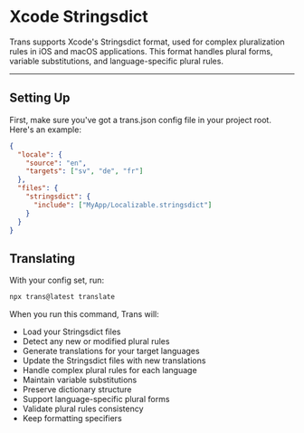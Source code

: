# Xcode Stringsdict

Trans supports Xcode's Stringsdict format, used for complex pluralization rules in iOS and macOS applications. This format handles plural forms, variable substitutions, and language-specific plural rules.

---

## Setting Up

First, make sure you've got a trans.json config file in your project root. Here's an example:

```json
{
  "locale": {
    "source": "en",
    "targets": ["sv", "de", "fr"]
  },
  "files": {
    "stringsdict": {
      "include": ["MyApp/Localizable.stringsdict"]
    }
  }
}
```

## Translating

With your config set, run:

```bash
npx trans@latest translate
```

When you run this command, Trans will:

- Load your Stringsdict files
- Detect any new or modified plural rules
- Generate translations for your target languages
- Update the Stringsdict files with new translations
- Handle complex plural rules for each language
- Maintain variable substitutions
- Preserve dictionary structure
- Support language-specific plural forms
- Validate plural rules consistency
- Keep formatting specifiers
